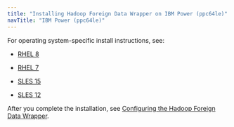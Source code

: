 ```yaml
---
title: "Installing Hadoop Foreign Data Wrapper on IBM Power (ppc64le)"
navTitle: "IBM Power (ppc64le)"
---
```


For operating system-specific install instructions, see:


  - [RHEL 8](13_hadoop_rhel8_ppcle)

  - [RHEL 7](15_hadoop_rhel7_ppcle)
  - [SLES 15](17_hadoop_sles15_ppcle)
  - [SLES 12](19_hadoop_sles12_ppcle)

After you complete the installation, see [Configuring the Hadoop Foreign Data Wrapper](../../08_configuring_the_hadoop_data_adapter).


